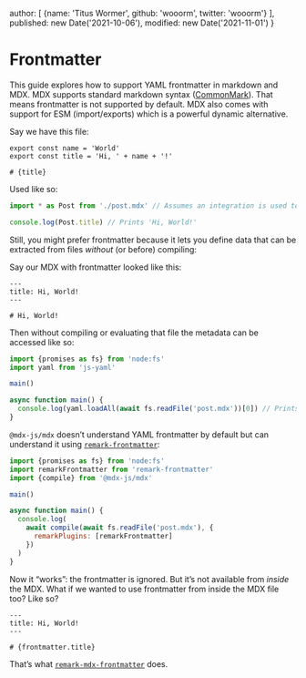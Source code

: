  author: [
    {name: 'Titus Wormer', github: 'wooorm', twitter: 'wooorm'}
  ],
  published: new Date('2021-10-06'),
  modified: new Date('2021-11-01')
}

# Frontmatter

This guide explores how to support YAML frontmatter in markdown and MDX.
MDX supports standard markdown syntax ([CommonMark][]).
That means frontmatter is not supported by default.
MDX also comes with support for ESM (import/exports) which is a powerful dynamic
alternative.

Say we have this file:

```mdx path="post.mdx"
export const name = 'World'
export const title = 'Hi, ' + name + '!'

# {title}
```

Used like so:

```js path="example.js"
import * as Post from './post.mdx' // Assumes an integration is used to compile MDX -> JS.

console.log(Post.title) // Prints 'Hi, World!'
```

Still, you might prefer frontmatter because it lets you define data that can be
extracted from files *without* (or before) compiling:

Say our MDX with frontmatter looked like this:

```mdx path="post.mdx"
---
title: Hi, World!
---

# Hi, World!
```

Then without compiling or evaluating that file the metadata can be accessed like
so:

```js path="example.js"
import {promises as fs} from 'node:fs'
import yaml from 'js-yaml'

main()

async function main() {
  console.log(yaml.loadAll(await fs.readFile('post.mdx'))[0]) // Prints `{title: 'Hi, World!'}`
}
```

`@mdx-js/mdx` doesn’t understand YAML frontmatter by default but can understand
it using [`remark-frontmatter`][remark-frontmatter]:

```js path="example.js"
import {promises as fs} from 'node:fs'
import remarkFrontmatter from 'remark-frontmatter'
import {compile} from '@mdx-js/mdx'

main()

async function main() {
  console.log(
    await compile(await fs.readFile('post.mdx'), {
      remarkPlugins: [remarkFrontmatter]
    })
  )
}
```

Now it “works”: the frontmatter is ignored.
But it’s not available from *inside* the MDX.
What if we wanted to use frontmatter from inside the MDX file too?
Like so?

```mdx path="post.mdx"
---
title: Hi, World!
---

# {frontmatter.title}
```

That’s what
[`remark-mdx-frontmatter`][remark-mdx-frontmatter]
does.

[commonmark]: https://commonmark.org

[remark-frontmatter]: https://github.com/remarkjs/remark-frontmatter

[remark-mdx-frontmatter]: https://github.com/remcohaszing/remark-mdx-frontmatter
